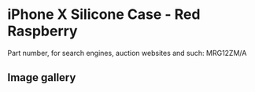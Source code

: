 # iPhone X Silicone Case - Red Raspberry

Part number, for search engines, auction websites and such: MRG12ZM/A

## Image gallery

<div style={{ width: "768px" }}>
  <GalleryComponent
    images={[
      {
        original: "/everysource/MRG12",
        thumbnail: "/everypreview/MRG12",
      },
      {
        original: "/everysource/MRG12_AV1_SILVER",
        thumbnail: "/everypreview/MRG12_AV1_SILVER",
      },
      {
        original: "/everysource/MRG12_AV1_SPACE_GRAY",
        thumbnail: "/everypreview/MRG12_AV1_SPACE_GRAY",
      },
      {
        original: "/everysource/MRG12_AV2",
        thumbnail: "/everypreview/MRG12_AV2",
      }
    ]}
  />
</div>